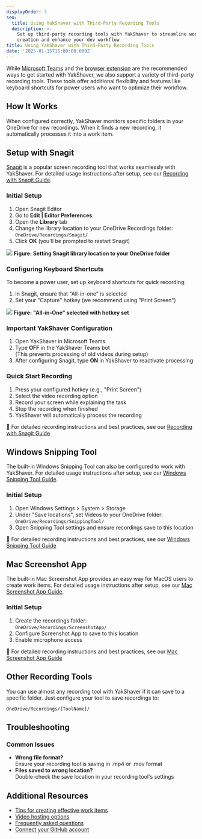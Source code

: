 ```yaml
---
displayOrder: 3
seo:
  title: Using YakShaver with Third-Party Recording Tools
  description: >-
    Set up third-party recording tools with YakShaver to streamline work item
    creation and enhance your dev workflow
title: Using YakShaver with Third-Party Recording Tools
date: '2025-01-15T15:00:00.000Z'
---
```


While [Microsoft Teams](recording-work-item-teams) and the [browser extension](recording-work-item-browser-extension) are the recommended ways to get started with YakShaver, we also support a variety of third-party recording tools. These tools offer additional flexibility and features like keyboard shortcuts for power users who want to optimize their workflow.

## How It Works

When configured correctly, YakShaver monitors specific folders in your OneDrive for new recordings. When it finds a new recording, it automatically processes it into a work item.

## Setup with Snagit

[Snagit](https://www.techsmith.com/screen-capture.html) is a popular screen recording tool that works seamlessly with YakShaver. For detailed usage instructions after setup, see our [Recording with Snagit Guide](recording-work-item-snagit).

### Initial Setup

1. Open Snagit Editor
2. Go to **Edit | Editor Preferences**
3. Open the **Library** tab
4. Change the library location to your OneDrive Recordings folder:\
   `OneDrive/Recordings/Snagit/`
5. Click **OK** (you'll be prompted to restart Snagit)

![](/snagit-tutorial.jpg)
**Figure: Setting Snagit library location to your OneDrive folder**

### Configuring Keyboard Shortcuts

To become a power user, set up keyboard shortcuts for quick recording:

1. In Snagit, ensure that "All-in-one" is selected
2. Set your "Capture" hotkey (we recommend using "Print Screen")

![](/YakShaver/All-in-One.png)
**Figure: "All-in-One" selected with hotkey set**

### Important YakShaver Configuration

1. Open YakShaver in Microsoft Teams
2. Type **OFF** in the YakShaver Teams bot\
   (This prevents processing of old videos during setup)
3. After configuring Snagit, type **ON** in YakShaver to reactivate processing

### Quick Start Recording

1. Press your configured hotkey (e.g., "Print Screen")
2. Select the video recording option
3. Record your screen while explaining the task
4. Stop the recording when finished
5. YakShaver will automatically process the recording

📖 For detailed recording instructions and best practices, see our [Recording with Snagit Guide](recording-work-item-snagit)

## Windows Snipping Tool

The built-in Windows Snipping Tool can also be configured to work with YakShaver. For detailed usage instructions after setup, see our [Windows Snipping Tool Guide](recording-work-item-snipping-tool).

### Initial Setup

1. Open Windows Settings > System > Storage
2. Under "Save locations", set Videos to your OneDrive folder:\
   `OneDrive/Recordings/SnippingTool/`
3. Open Snipping Tool settings and ensure recordings save to this location

📖 For detailed recording instructions and best practices, see our [Windows Snipping Tool Guide](recording-work-item-snipping-tool)

## Mac Screenshot App

The built-in Mac Screenshot App provides an easy way for MacOS users to create work items. For detailed usage instructions after setup, see our [Mac Screenshot App Guide](recording-work-item-screenshot-app).

### Initial Setup

1. Create the recordings folder:\
   `OneDrive/Recordings/ScreenshotApp/`
2. Configure Screenshot App to save to this location
3. Enable microphone access

📖 For detailed recording instructions and best practices, see our [Mac Screenshot App Guide](recording-work-item-screenshot-app)

## Other Recording Tools

You can use almost any recording tool with YakShaver if it can save to a specific folder. Just configure your tool to save recordings to:

`OneDrive/Recordings/[ToolName]/`

## Troubleshooting

### Common Issues

* **Wrong file format?**\
  Ensure your recording tool is saving in .mp4 or .mov format
* **Files saved to wrong location?**\
  Double-check the save location in your recording tool's settings

## Additional Resources

* [Tips for creating effective work items](yakshaver-tips)
* [Video hosting options](video-hosting)
* [Frequently asked questions](frequently-asked-questions)
* [Connect your GitHub account](connect-your-github-account)

